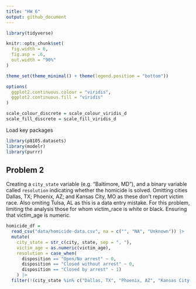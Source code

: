 ```yaml
---
title: "HW 6"
output: github_document
---
```


```r
library(tidyverse)

knitr::opts_chunk$set(
  fig.width = 6,
  fig.asp = .6,
  out.width = "90%"
)

theme_set(theme_minimal() + theme(legend.position = "bottom"))

options(
  ggplot2.continuous.colour = "viridis",
  ggplot2.continuous.fill = "viridis"
)

scale_colour_discrete = scale_colour_viridis_d
scale_fill_discrete = scale_fill_viridis_d
```


Load key packages

```r
library(p8105.datasets)
library(modelr)
library(purrr)
```

## Problem 2

Creating a `city_state` variable (e.g. “Baltimore, MD”), and a binary variable called `resolution` indicating whether the homicide is solved. Omitting cities Dallas, TX; Phoenix, AZ; and Kansas City, MO as these don’t report victim race. Also omiting Tulsa, AL as this is a data entry mistake. For this problem, limiting the analysis those for whom victim_race is white or black. Ensuring that victim_age is numeric.

```r
homicide_df = 
  read_csv("data/homicide-data.csv", na = c("", "NA", "Unknown")) |> 
  mutate(
    city_state = str_c(city, state, sep = ", "),
    victim_age = as.numeric(victim_age),
    resolution = case_when(
      disposition == "Open/No arrest" ~ 0,
      disposition == "Closed without arrest" ~ 0,
      disposition == "Closed by arrest" ~ 1)
    ) |> 
  filter(!(city_state %in% c("Dallas, TX", "Phoenix, AZ", "Kansas City, MO", "Tulsa, AL"))) |> filter(victim_race %in% c("White", "Black"))
```

